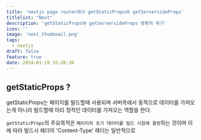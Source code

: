 ```yaml
---
title: 'nextjs page router에서 getStaticProps와 getServersideProps'
titlelist: "Next"
description: 'getStaticProps와 getServersideProps 명확히 하기'
icon: ''
image: 'next_thumbnail.png'
tags: 
  - nextjs
draft: false
feature: true
date: 2024-01-19 15:28:39
---
```



## getStaticProps ?

getStaticProps는 페이지를 빌드할때 사용되며 서버측에서 동적으로 데이터를 가져오는게 아니라 빌드할때 미리 정적인 데이터를 가져오는 역할을 한다.

`getStaticProps`의 주요목적은 `페이지의 초기 데이터를 빌드 시점에 결정`하는 것이며 이에 따라 빌드시 헤더의 'Content-Type' 헤더는 일반적으로 